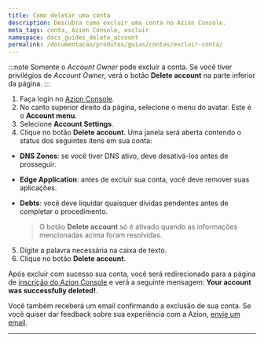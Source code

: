 ```yaml
---
title: Como deletar uma conta
description: Descubra como excluir uma conta no Azion Console.
meta_tags: conta, Azion Console, excluir
namespace: docs_guides_delete_account
permalink: /documentacao/produtos/guias/contas/excluir-conta/
---
```


:::note
Somente o *Account Owner* pode excluir a conta. Se você tiver privilégios de *Account Owner*, verá o botão **Delete account** na parte inferior da página.
:::

1. Faça login no [Azion Console](https://console.azion.com/).
2. No canto superior direito da página, selecione o menu do avatar. Este é o **Account menu**.
3. Selecione **Account Settings**.
4. Clique no botão **Delete account**. Uma janela será aberta contendo o status dos seguintes itens em sua conta:

- **DNS Zones**: se você tiver DNS ativo, deve desativá-los antes de prosseguir.
- **Edge Application**: antes de excluir sua conta, você deve remover suas aplicações.
- **Debts**: você deve liquidar quaisquer dívidas pendentes antes de completar o procedimento.

   > O botão **Delete account** só é ativado quando as informações mencionadas acima foram resolvidas.
5. Digite a palavra necessária na caixa de texto.
6. Clique no botão **Delete account**.

Após excluir com sucesso sua conta, você será redirecionado para a página de [inscrição do Azion Console](https://console.azion.com/signup/) e verá a seguinte mensagem: **Your account was successfully deleted!**.

Você também receberá um email confirmando a exclusão de sua conta. Se você quiser dar feedback sobre sua experiência com a Azion, [envie um email](mailto:feedback@azion.com).



---

